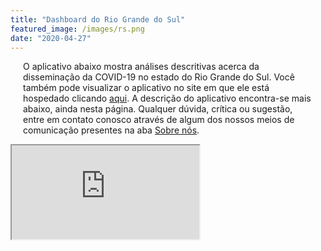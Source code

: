 ```yaml
---
title: "Dashboard do Rio Grande do Sul"
featured_image: /images/rs.png
date: "2020-04-27"
---
```


<div style="padding-right: 20px; padding-left: 20px;">

O aplicativo abaixo mostra análises descritivas acerca da disseminação da COVID-19 no estado do Rio Grande do Sul. Você também pode visualizar o aplicativo no site em que ele está hospedado clicando <a href="https://mhbarbian.shinyapps.io/covid19_rs/" target="_blank">aqui</a>. A descrição do aplicativo encontra-se mais abaixo, ainda nesta página. Qualquer dúvida, crítica ou sugestão, entre em contato conosco através de algum dos nossos meios de comunicação presentes na aba [Sobre nós](/about/index.html).
  
</div>

<div class="container" style="padding-right: 0px;padding-left: 0px;">
  <iframe class="responsive-iframe" src ="https://mhbarbian.shinyapps.io/covid19_rs/">
  </iframe>
</div>

